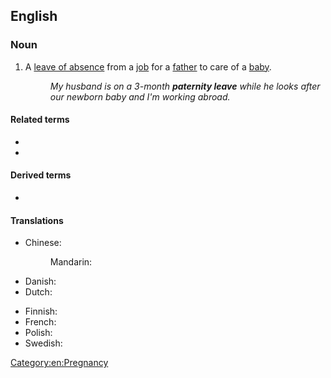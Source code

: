 ==English==
{{wikipedia}}

===Noun===
{{en-noun|-|s}}

# A [[leave of absence]] from a [[job]] for a [[father]] to care of a [[baby]].
#: ''My husband is on a 3-month '''paternity leave''' while he looks after our newborn baby and I'm working abroad.''

====Related terms====
* {{l|en|maternity leave}}
* {{l|en|parental leave}}

====Derived terms====
* {{l|en|pawternity leave}}

====Translations====
{{trans-top|leave of absence from a job for a father to care of a baby}}
* Chinese:
*: Mandarin: {{t-needed|cmn}}
* Danish: {{t|da|barsel|c}}
* Dutch: {{t+|nl|vaderschapsverlof}}
{{trans-mid}}
* Finnish: {{t|fi|isyysloma}}
* French: {{t|fr|congé de paternité|m}}
* Polish: {{t+|pl|urlop ojcowski|m}}
* Swedish: {{t|sv|faderskapsledighet}}
{{trans-bottom}}

[[Category:en:Pregnancy]]